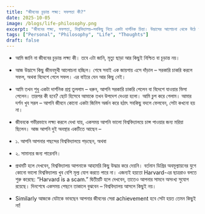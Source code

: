 ```yaml
---
title: "জীবনের চূড়ান্ত লক্ষ্য: সফলতা কী?"
date: 2025-10-05
image: /blogs/life-philosophy.png
excerpt: "জীবনের লক্ষ্য, সফলতা, বিশ্ববিদ্যালয়—সবকিছু নিয়ে একটা দার্শনিক চিন্তা। উদ্ভাসের আলোচনা থেকে উঠে আসা কথা।"
tags: ["Personal", "Philosophy", "Life", "Thoughts"]
draft: false
---
```


- আমি জানি না জীবনের চূড়ান্ত লক্ষ্য কী। তবে এটা জানি, মৃত্যু ছাড়া আর কিছুই নিশ্চিত বা চূড়ান্ত নয়।

- আজ উদ্ভাসে কিছু জীবনমুখী আলোচনা হচ্ছিল। শেষে সবাই এক জায়গায় এসে দাঁড়াল – সরকারি চাকরি করলে সফল, অথবা বিদেশে গেলে সফল। এর বাইরে যেন আর কিছু নেই।

- আমি তখন শুধু একটা দার্শনিক প্রশ্ন তুললাম – ধরুন, আপনি সরকারি চাকরি পেলেন বা বিদেশে যাওয়ার ভিসা পেলেন। তারপর কী হবে?
ছোট হিসেবে আমাকে তখন উপদেশ দেওয়া হলো। আমি চুপ করে গেলাম।
আমার দর্শন খুব সরল – আপনি জীবনে কোনো একটা জিনিস অর্জন করে হঠাৎ সবকিছু বদলে ফেলবেন, সেটা কখনো হয় না।

- জীবনকে গভীরভাবে লক্ষ্য করলে দেখা যায়, একসময় আপনি ভালো বিশ্ববিদ্যালয়ে চান্স পাওয়ার জন্য মরিয়া ছিলেন। আজ আপনি দুই অবস্থার একটিতে আছেন –

- ১. আপনি আপনার পছন্দের বিশ্ববিদ্যালয়ে পড়ছেন, অথবা

- ২. সামান্যর জন্য পারেননি।

- প্রথমটি হলে দেখবেন, বিশ্ববিদ্যালয় আপনাকে আহামরি কিছু উদ্ধার করে দেয়নি। বর্তমান ডিগ্রির অবমূল্যায়নের যুগে কোনো ভালো বিশ্ববিদ্যালয় খুব বেশি মূল্য যোগ করতে পারে না। এজন্যই হয়তো Harvard-এর ছাত্ররাও বলতে শুরু করেছে: “Harvard is a scam.”
দ্বিতীয়টি হলে দেখবেন, তাতেও আপনার সামনে অসংখ্য সুযোগ রয়েছে।
দিনশেষে একসময় পেছনে তাকালে বুঝবেন – বিশ্ববিদ্যালয় আসলে কিছুই নয়।

- Similarly আজকে যেটাকে ভাবছেন আপনার জীবনের সেরা achievement হবে সেটা হয়ত তেমন কিছুই না!